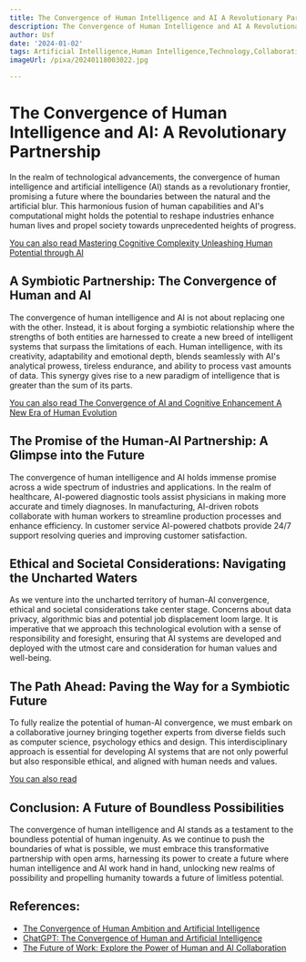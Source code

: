 ```yaml
---
title: The Convergence of Human Intelligence and AI A Revolutionary Partnership
description: The Convergence of Human Intelligence and AI A Revolutionary Partnership
author: Usf
date: '2024-01-02'
tags: Artificial Intelligence,Human Intelligence,Technology,Collaboration,Innovation,Augmentation,Partnership,Efficiency,Progress,Future
imageUrl: /pixa/20240118003022.jpg

---
```

# The Convergence of Human Intelligence and AI: A Revolutionary Partnership

In the  realm of  technological advancements, the convergence  of human intelligence and artificial intelligence (AI)  stands as a revolutionary frontier, promising a future where the boundaries between the natural and the artificial blur. This harmonious  fusion  of human capabilities and AI's computational might holds the potential to reshape industries enhance human lives and propel society towards unprecedented heights of progress.

[You can  also read Mastering Cognitive Complexity Unleashing Human Potential through AI](Mastering%20Cognitive%20Complexity%20Unleashing%20Human%20Potential%20through%20AI)


## A Symbiotic Partnership:  The Convergence of  Human and  AI

The convergence of human intelligence  and AI is not about replacing one with the other. Instead, it is about  forging a symbiotic relationship where  the strengths of both entities are harnessed to create a  new breed  of intelligent systems that  surpass the limitations of each. Human intelligence, with its creativity, adaptability and emotional depth, blends seamlessly with AI's analytical prowess, tireless endurance, and ability to  process vast amounts  of data.  This synergy gives  rise to a new paradigm  of intelligence that is greater than the sum of its parts.

[You can also read The Convergence  of AI and Cognitive Enhancement A New Era of Human Evolution](The%20Convergence%20of%20AI%20and%20Cognitive%20Enhancement%20A%20New%20Era%20of%20Human%20Evolution)


## The Promise of the Human-AI Partnership: A Glimpse into  the Future

The  convergence of human intelligence and AI  holds immense promise  across a wide  spectrum of industries and applications. In the realm of healthcare, AI-powered diagnostic tools assist physicians in making more accurate and timely diagnoses. In manufacturing, AI-driven robots collaborate with human workers to streamline production processes and  enhance efficiency. In customer service AI-powered chatbots provide 24/7 support resolving queries and improving customer satisfaction.

## Ethical and Societal Considerations: Navigating the Uncharted Waters

As we venture into the uncharted territory of human-AI convergence, ethical and societal considerations take  center stage. Concerns about data privacy, algorithmic bias  and potential job  displacement loom large. It is imperative that  we approach this technological evolution with a  sense of responsibility and foresight,  ensuring  that AI systems are  developed and deployed with the utmost care and consideration for human  values  and well-being.

## The Path Ahead: Paving  the Way for a Symbiotic Future

To fully realize the potential of human-AI convergence, we must embark on a collaborative journey  bringing together experts from diverse fields such as computer science, psychology ethics and design. This interdisciplinary approach is essential for developing AI systems that are not only powerful but also responsible ethical, and aligned with human needs and  values.

[You can also read ]()


## Conclusion: A Future of Boundless Possibilities

The convergence of human intelligence and AI  stands  as a testament to the boundless  potential of human ingenuity.  As we continue to push the boundaries of what is possible, we must embrace  this transformative partnership with open arms, harnessing its power to create a future where human intelligence and AI work hand  in hand, unlocking new realms of possibility and propelling humanity towards a future of limitless potential.

## References:
- [The Convergence of Human Ambition and Artificial Intelligence](https://medium.com/@oluwafemidiakhoa/the-convergence-of-human-ambition-and-artificial-intelligence-c45f8e7371bf)
- [ChatGPT: The Convergence of Human and Artificial Intelligence](https://www.linkedin.com/pulse/chatgpt-convergence-human-artificial-intelligence-rodrigo-estrada)
- [The Future of Work: Explore the Power of Human and AI Collaboration](https://www.linkedin.com/pulse/future-work-explore-power-human-ai-collaboration-nicole-afton)
